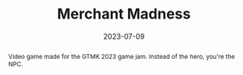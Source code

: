 ---
title: Merchant Madness
tags:
    - game_audio
abstract: Video game made for the GTMK 2023 game jam. Instead of the hero, you're the NPC.
role: Sound Designer
date: 2023-07-09
client: Trash Magic
link: https://squirtzmd.itch.io/merchant-madness
---